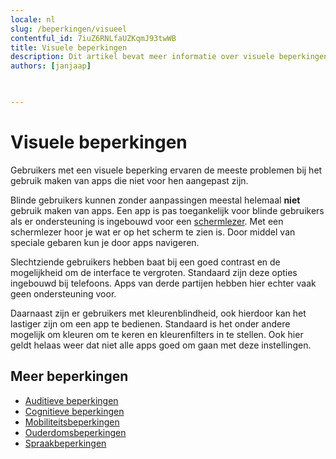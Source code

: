 ```yaml
---
locale: nl
slug: /beperkingen/visueel
contentful_id: 7iuZ6RNLfaUZKqmJ93twWB
title: Visuele beperkingen
description: Dit artikel bevat meer informatie over visuele beperkingen.
authors: [janjaap]


	
---
```


# Visuele beperkingen

Gebruikers met een visuele beperking ervaren de meeste problemen bij het gebruik maken van apps die niet voor hen aangepast zijn.

Blinde gebruikers kunnen zonder aanpassingen meestal helemaal **niet** gebruik maken van apps. Een app is pas toegankelijk voor blinde gebruikers als er ondersteuning is ingebouwd voor een [schermlezer](/nl/stats/schermlezer). Met een schermlezer hoor je wat er op het scherm te zien is. Door middel van speciale gebaren kun je door apps navigeren.

Slechtziende gebruikers hebben baat bij een goed contrast en de mogelijkheid om de interface te vergroten. Standaard zijn deze opties ingebouwd bij telefoons. Apps van derde partijen hebben hier echter vaak geen ondersteuning voor.

Daarnaast zijn er gebruikers met kleurenblindheid, ook hierdoor kan het lastiger zijn om een app te bedienen. Standaard is het onder andere mogelijk om kleuren om te keren en kleurenfilters in te stellen. Ook hier geldt helaas weer dat niet alle apps goed om gaan met deze instellingen.

<TwoColumnBlock>
  <LeftColumn>
    <ColumnRow>
      <Quote
        quote="Hoeveel uur ik per dag mijn telefoon gebruik? Hoeveel uur gebruik jij je ogen?"
        name="Jesse"
        imageSrc="/img/light/Jesse.png"
        alt="Foto Jesse"
        linkLabel="Lees het interview met Jesse"
        url="/nl/artikelen/jesse"
      />
    </ColumnRow>
  </LeftColumn>
  <RightColumn>
    <ColumnRow>
      <Quote
        quote="Toegankelijkheid mag wat mij betreft ook mooi zijn."
        name="Onno"
        imageSrc="/img/light/Interview met slechtziende gebruiker over mobiele applicaties op telefoons.jpg"
        alt="Foto Onno"
        linkLabel="Lees het interview met Onno"
        url="/nl/artikelen/onno"
      />
    </ColumnRow>
  </RightColumn>
</TwoColumnBlock>

## Meer beperkingen

- [Auditieve beperkingen](/nl/artikelen/beperkingen/auditief)
- [Cognitieve beperkingen](/nl/artikelen/beperkingen/cognitief)
- [Mobiliteitsbeperkingen](/nl/artikelen/beperkingen/mobiliteit)
- [Ouderdomsbeperkingen](/nl/artikelen/beperkingen/ouderdom)
- [Spraakbeperkingen](/nl/artikelen/beperkingen/spraak)